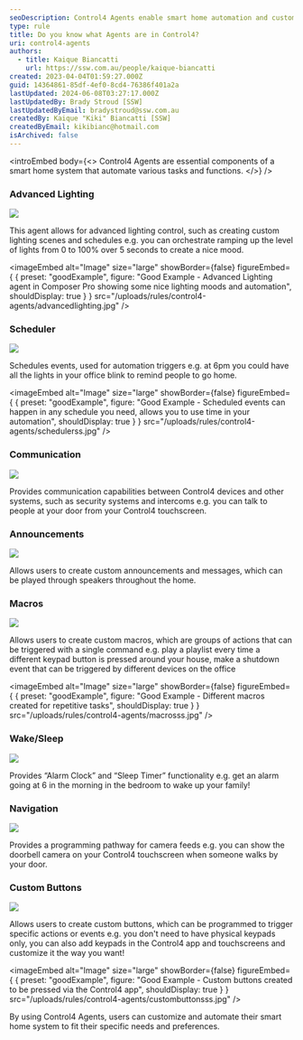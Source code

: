 ```yaml
---
seoDescription: Control4 Agents enable smart home automation and customization, streamlining daily routines with advanced lighting, scheduling, communication, and more.
type: rule
title: Do you know what Agents are in Control4?
uri: control4-agents
authors:
  - title: Kaique Biancatti
    url: https://ssw.com.au/people/kaique-biancatti
created: 2023-04-04T01:59:27.000Z
guid: 14364861-85df-4ef0-8cd4-76386f401a2a
lastUpdated: 2024-06-08T03:27:17.000Z
lastUpdatedBy: Brady Stroud [SSW]
lastUpdatedByEmail: bradystroud@ssw.com.au
createdBy: Kaique "Kiki" Biancatti [SSW]
createdByEmail: kikibianc@hotmail.com
isArchived: false
---
```


<introEmbed
  body={<>
Control4 Agents are essential components of a smart home system that automate various tasks and functions.
  </>}
/>
### Advanced Lighting

![](/uploads/rules/control4-agents/advanced.jpg)

This agent allows for advanced lighting control, such as creating custom lighting scenes and schedules e.g. you can orchestrate ramping up the level of lights from 0 to 100% over 5 seconds to create a nice mood.

<imageEmbed
  alt="Image"
  size="large"
  showBorder={false}
  figureEmbed={ {
    preset: "goodExample",
    figure: "Good Example - Advanced Lighting agent in Composer Pro showing some nice lighting moods and automation",
    shouldDisplay: true
  } }
  src="/uploads/rules/control4-agents/advancedlighting.jpg"
/>

### Scheduler

![](/uploads/rules/control4-agents/scheduler.jpg)

Schedules events, used for automation triggers e.g. at 6pm you could have all the lights in your office blink to remind people to go home.

<imageEmbed
  alt="Image"
  size="large"
  showBorder={false}
  figureEmbed={ {
    preset: "goodExample",
    figure: "Good Example - Scheduled events can happen in any schedule you need, allows you to use time in your automation",
    shouldDisplay: true
  } }
  src="/uploads/rules/control4-agents/schedulerss.jpg"
/>

### Communication

![](/uploads/rules/control4-agents/comms.jpg)

Provides communication capabilities between Control4 devices and other systems, such as security systems and intercoms e.g. you can talk to people at your door from your Control4 touchscreen.

### Announcements

![](/uploads/rules/control4-agents/announc.jpg)

Allows users to create custom announcements and messages, which can be played through speakers throughout the home.

### Macros

![](/uploads/rules/control4-agents/macro.jpg)

Allows users to create custom macros, which are groups of actions that can be triggered with a single command e.g. play a playlist every time a different keypad button is pressed around your house, make a shutdown event that can be triggered by different devices on the office

<imageEmbed
  alt="Image"
  size="large"
  showBorder={false}
  figureEmbed={ {
    preset: "goodExample",
    figure: "Good Example - Different macros created for repetitive tasks",
    shouldDisplay: true
  } }
  src="/uploads/rules/control4-agents/macrosss.jpg"
/>

### Wake/Sleep

![](/uploads/rules/control4-agents/wakeslee.jpg)

Provides “Alarm Clock” and “Sleep Timer” functionality e.g. get an alarm going at 6 in the morning in the bedroom to wake up your family!

### Navigation

![](/uploads/rules/control4-agents/navi.jpg)

Provides a programming pathway for camera feeds e.g. you can show the doorbell camera on your Control4 touchscreen when someone walks by your door.

### Custom Buttons

![](/uploads/rules/control4-agents/custom.jpg)

Allows users to create custom buttons, which can be programmed to trigger specific actions or events e.g. you don't need to have physical keypads only, you can also add keypads in the Control4 app and touchscreens and customize it the way you want!

<imageEmbed
  alt="Image"
  size="large"
  showBorder={false}
  figureEmbed={ {
    preset: "goodExample",
    figure: "Good Example - Custom buttons created to be pressed via the Control4 app",
    shouldDisplay: true
  } }
  src="/uploads/rules/control4-agents/custombuttonsss.jpg"
/>

By using Control4 Agents, users can customize and automate their smart home system to fit their specific needs and preferences.
